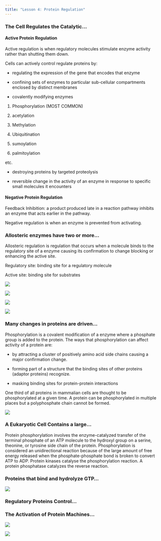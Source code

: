 ```yaml
---
title: "Lesson 4: Protein Regulation"
---
```


### The Cell Regulates the Catalytic...

#### Active Protein Regulation

Active regulation is when regulatory molecules stimulate enzyme activity rather than shutting them down.

Cells can actively control regulate proteins by:

-   regulating the expression of the gene that encodes that enzyme

-   confining sets of enzymes to particular sub-cellular compartments enclosed by distinct membranes

-   covalently modifying enzymes

1.  Phosphorylation (MOST COMMON)

2.  acetylation

3.  Methylation

4.  Ubiquitination

5.  sumoylation

6.  palmitoylation

etc.

-   destroying proteins by targeted proteolysis

-   reversible change in the activity of an enzyme in response to specific small molecules it encounters

#### Negative Protein Regulation

Feedback Inhibition: a product produced late in a reaction pathway inhibits an enzyme that acts earlier in the pathway.

Negative regulation is when an enzyme is prevented from activating.

### Allosteric enzymes have two or more...

Allosteric regulation is regulation that occurs when a molecule binds to the regulatory site of a enzyme causing its confirmation to change blocking or enhancing the active site.

Regulatory site: binding site for a regulatory molecule

Active site: binding site for substrates

![](allosteric_activation.jpeg)

![](Screenshot%202023-01-26%20132551.jpg)

![](allosteric_inactivation.jpeg)

![](Screenshot%202023-01-26%20132647.jpg)

### Many changes in proteins are driven...

Phosphorylation is a covalent modification of a enzyme where a phosphate group is added to the protein. The ways that phosphorylation can affect activity of a protein are:

-   by attracting a cluster of positively amino acid side chains causing a major confirmation change.

-   forming part of a structure that the binding sites of other proteins (adaptor proteins) recognize.

-   masking binding sites for protein-protein interactions

One third of all proteins in mammalian cells are thought to be phosphorylated at a given time. A protein can be phosphorylated in multiple places but a polyphosphate chain cannot be formed.

![](Screenshot%202023-01-26%20132800.jpg)

### A Eukaryotic Cell Contains a large...

Protein phosphorylation involves the enzyme-catalyzed transfer of the terminal phosphate of an ATP molecule to the hydroxyl group on a serine, theonine, or tyrosine side chain of the protein. Phosphorylation is considered an unidirectional reaction because of the large amount of free energy released when the phosphate-phosphate bond is broken to convert ATP to ADP. Protein kinases catalyse the phosphorylation reaction. A protein phosphatase catalyzes the reverse reaction.

### Proteins that bind and hydrolyze GTP...

![](Screenshot%202023-01-26%20132347.jpg)

### Regulatory Proteins Control...

### The Activation of Protein Machines...

![](GetImage.jpeg)

![](GetImage_1.jpeg)
